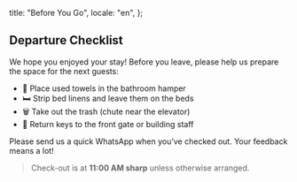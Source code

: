   title: "Before You Go",
  locale: "en",
};

## Departure Checklist

We hope you enjoyed your stay! Before you leave, please help us prepare the space for the next guests:

- 🧺 Place used towels in the bathroom hamper
- 🛏 Strip bed linens and leave them on the beds
- 🗑 Take out the trash (chute near the elevator)
- 🔑 Return keys to the front gate or building staff

Please send us a quick WhatsApp when you’ve checked out. Your feedback means a lot!

> Check-out is at **11:00 AM sharp** unless otherwise arranged.

